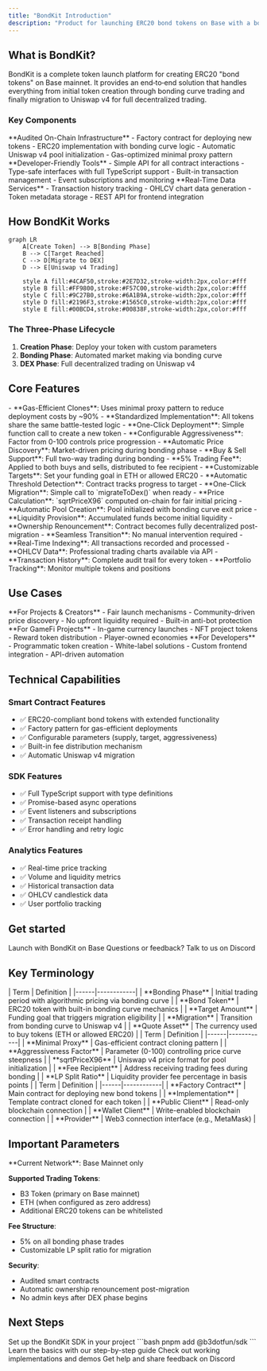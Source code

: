```yaml
---
title: "BondKit Introduction"
description: "Product for launching ERC20 bond tokens on Base with a bonding phase and seamless Uniswap v4 migration."
---
```


## What is BondKit?

BondKit is a complete token launch platform for creating ERC20 "bond tokens" on Base mainnet. It provides an end‑to‑end solution that handles everything from initial token creation through bonding curve trading and finally migration to Uniswap v4 for full decentralized trading.

### Key Components

<Tabs>
  <Tab title="Smart Contracts">
    **Audited On-Chain Infrastructure**
    - Factory contract for deploying new tokens
    - ERC20 implementation with bonding curve logic
    - Automatic Uniswap v4 pool initialization
    - Gas-optimized minimal proxy pattern
  </Tab>
  <Tab title="TypeScript SDK">
    **Developer-Friendly Tools**
    - Simple API for all contract interactions
    - Type-safe interfaces with full TypeScript support
    - Built-in transaction management
    - Event subscriptions and monitoring
  </Tab>
  <Tab title="Analytics Backend">
    **Real-Time Data Services**
    - Transaction history tracking
    - OHLCV chart data generation
    - Token metadata storage
    - REST API for frontend integration
  </Tab>
</Tabs>

## How BondKit Works

```mermaid
graph LR
    A[Create Token] --> B[Bonding Phase]
    B --> C[Target Reached]
    C --> D[Migrate to DEX]
    D --> E[Uniswap v4 Trading]
    
    style A fill:#4CAF50,stroke:#2E7D32,stroke-width:2px,color:#fff
    style B fill:#FF9800,stroke:#F57C00,stroke-width:2px,color:#fff
    style C fill:#9C27B0,stroke:#6A1B9A,stroke-width:2px,color:#fff
    style D fill:#2196F3,stroke:#1565C0,stroke-width:2px,color:#fff
    style E fill:#00BCD4,stroke:#00838F,stroke-width:2px,color:#fff
```

### The Three-Phase Lifecycle

1. **Creation Phase**: Deploy your token with custom parameters
2. **Bonding Phase**: Automated market making via bonding curve
3. **DEX Phase**: Full decentralized trading on Uniswap v4

## Core Features

<AccordionGroup>
  <Accordion title="🏭 Factory Pattern Deployment">
    - **Gas-Efficient Clones**: Uses minimal proxy pattern to reduce deployment costs by ~90%
    - **Standardized Implementation**: All tokens share the same battle-tested logic
    - **One-Click Deployment**: Simple function call to create a new token
  </Accordion>
  
  <Accordion title="📈 Dynamic Bonding Curve">
    - **Configurable Aggressiveness**: Factor from 0-100 controls price progression
    - **Automatic Price Discovery**: Market-driven pricing during bonding phase
    - **Buy & Sell Support**: Full two-way trading during bonding
    - **5% Trading Fee**: Applied to both buys and sells, distributed to fee recipient
  </Accordion>
  
  <Accordion title="🎯 Target-Based Migration">
    - **Customizable Targets**: Set your funding goal in ETH or allowed ERC20
    - **Automatic Threshold Detection**: Contract tracks progress to target
    - **One-Click Migration**: Simple call to `migrateToDex()` when ready
    - **Price Calculation**: `sqrtPriceX96` computed on-chain for fair initial pricing
  </Accordion>
  
  <Accordion title="🔄 Uniswap v4 Integration">
    - **Automatic Pool Creation**: Pool initialized with bonding curve exit price
    - **Liquidity Provision**: Accumulated funds become initial liquidity
    - **Ownership Renouncement**: Contract becomes fully decentralized post-migration
    - **Seamless Transition**: No manual intervention required
  </Accordion>
  
  <Accordion title="📊 Analytics & Monitoring">
    - **Real-Time Indexing**: All transactions recorded and processed
    - **OHLCV Data**: Professional trading charts available via API
    - **Transaction History**: Complete audit trail for every token
    - **Portfolio Tracking**: Monitor multiple tokens and positions
  </Accordion>
</AccordionGroup>

## Use Cases

<CardGroup cols={3}>
  <Card title="🚀 Token Launches" icon="rocket">
    **For Projects & Creators**
    - Fair launch mechanisms
    - Community-driven price discovery
    - No upfront liquidity required
    - Built-in anti-bot protection
  </Card>
  
  <Card title="🎮 Gaming & NFTs" icon="gamepad">
    **For GameFi Projects**
    - In-game currency launches
    - NFT project tokens
    - Reward token distribution
    - Player-owned economies
  </Card>
  
  <Card title="🏢 DApp Integration" icon="building">
    **For Developers**
    - Programmatic token creation
    - White-label solutions
    - Custom frontend integration
    - API-driven automation
  </Card>
</CardGroup>

## Technical Capabilities

### Smart Contract Features
- ✅ ERC20-compliant bond tokens with extended functionality
- ✅ Factory pattern for gas-efficient deployments
- ✅ Configurable parameters (supply, target, aggressiveness)
- ✅ Built-in fee distribution mechanism
- ✅ Automatic Uniswap v4 migration

### SDK Features
- ✅ Full TypeScript support with type definitions
- ✅ Promise-based async operations
- ✅ Event listeners and subscriptions
- ✅ Transaction receipt handling
- ✅ Error handling and retry logic

### Analytics Features
- ✅ Real-time price tracking
- ✅ Volume and liquidity metrics
- ✅ Historical transaction data
- ✅ OHLCV candlestick data
- ✅ User portfolio tracking

## Get started

<CardGroup cols={2}>
  <Card title="Request Access" icon="rocket" href="https://b3builders.typeform.com/bsmntdevelopers">
    Launch with BondKit on Base
  </Card>
  <Card title="Chat with the Team" icon="discord" href="https://discord.gg/b3dotfun">
    Questions or feedback? Talk to us on Discord
  </Card>
  
</CardGroup>

## Key Terminology

<Tabs>
  <Tab title="Core Concepts">
    | Term | Definition |
    |------|------------|
    | **Bonding Phase** | Initial trading period with algorithmic pricing via bonding curve |
    | **Bond Token** | ERC20 token with built-in bonding curve mechanics |
    | **Target Amount** | Funding goal that triggers migration eligibility |
    | **Migration** | Transition from bonding curve to Uniswap v4 |
    | **Quote Asset** | The currency used to buy tokens (ETH or allowed ERC20) |
  </Tab>
  
  <Tab title="Technical Terms">
    | Term | Definition |
    |------|------------|
    | **Minimal Proxy** | Gas-efficient contract cloning pattern |
    | **Aggressiveness Factor** | Parameter (0-100) controlling price curve steepness |
    | **sqrtPriceX96** | Uniswap v4 price format for pool initialization |
    | **Fee Recipient** | Address receiving trading fees during bonding |
    | **LP Split Ratio** | Liquidity provider fee percentage in basis points |
  </Tab>
  
  <Tab title="SDK Terms">
    | Term | Definition |
    |------|------------|
    | **Factory Contract** | Main contract for deploying new bond tokens |
    | **Implementation** | Template contract cloned for each token |
    | **Public Client** | Read-only blockchain connection |
    | **Wallet Client** | Write-enabled blockchain connection |
    | **Provider** | Web3 connection interface (e.g., MetaMask) |
  </Tab>
</Tabs>

## Important Parameters

<Note>
  **Current Network**: Base Mainnet only
  
  **Supported Trading Tokens**: 
  - B3 Token (primary on Base mainnet)
  - ETH (when configured as zero address)
  - Additional ERC20 tokens can be whitelisted
  
  **Fee Structure**:
  - 5% on all bonding phase trades
  - Customizable LP split ratio for migration
  
  **Security**:
  - Audited smart contracts
  - Automatic ownership renouncement post-migration
  - No admin keys after DEX phase begins
</Note>

## Next Steps

<Steps>
  <Step title="Install SDK">
    Set up the BondKit SDK in your project
    ```bash
    pnpm add @b3dotfun/sdk
    ```
  </Step>
  <Step title="Read Quickstart">
    Learn the basics with our step-by-step guide
  </Step>
  <Step title="Explore Examples">
    Check out working implementations and demos
  </Step>
  <Step title="Join Community">
    Get help and share feedback on Discord
  </Step>
</Steps>

